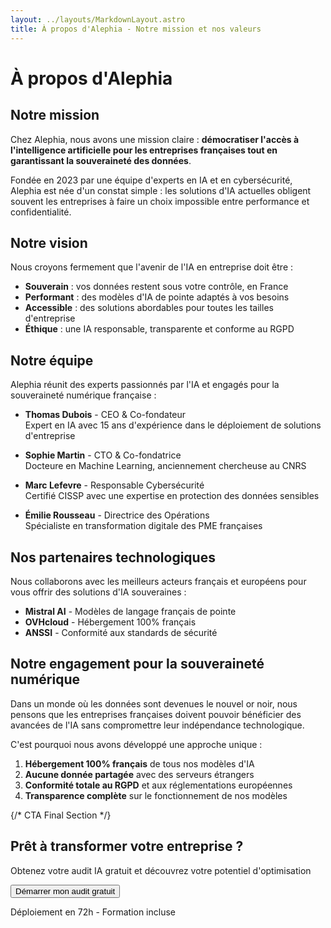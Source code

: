 ```yaml
---
layout: ../layouts/MarkdownLayout.astro
title: À propos d'Alephia - Notre mission et nos valeurs
---
```



<div className="prose prose-lg max-w-4xl mx-auto">

# À propos d'Alephia

## Notre mission

Chez Alephia, nous avons une mission claire : **démocratiser l'accès à l'intelligence artificielle pour les entreprises françaises tout en garantissant la souveraineté des données**.

Fondée en 2023 par une équipe d'experts en IA et en cybersécurité, Alephia est née d'un constat simple : les solutions d'IA actuelles obligent souvent les entreprises à faire un choix impossible entre performance et confidentialité.

## Notre vision

Nous croyons fermement que l'avenir de l'IA en entreprise doit être :

- **Souverain** : vos données restent sous votre contrôle, en France
- **Performant** : des modèles d'IA de pointe adaptés à vos besoins
- **Accessible** : des solutions abordables pour toutes les tailles d'entreprise
- **Éthique** : une IA responsable, transparente et conforme au RGPD

</div>

<ValuesSection />

<div className="prose prose-lg max-w-4xl mx-auto mt-16">

## Notre équipe

Alephia réunit des experts passionnés par l'IA et engagés pour la souveraineté numérique française :

- **Thomas Dubois** - CEO & Co-fondateur  
  Expert en IA avec 15 ans d'expérience dans le déploiement de solutions d'entreprise

- **Sophie Martin** - CTO & Co-fondatrice  
  Docteure en Machine Learning, anciennement chercheuse au CNRS

- **Marc Lefevre** - Responsable Cybersécurité  
  Certifié CISSP avec une expertise en protection des données sensibles

- **Émilie Rousseau** - Directrice des Opérations  
  Spécialiste en transformation digitale des PME françaises

## Nos partenaires technologiques

Nous collaborons avec les meilleurs acteurs français et européens pour vous offrir des solutions d'IA souveraines :

- **Mistral AI** - Modèles de langage français de pointe
- **OVHcloud** - Hébergement 100% français
- **ANSSI** - Conformité aux standards de sécurité

## Notre engagement pour la souveraineté numérique

Dans un monde où les données sont devenues le nouvel or noir, nous pensons que les entreprises françaises doivent pouvoir bénéficier des avancées de l'IA sans compromettre leur indépendance technologique.

C'est pourquoi nous avons développé une approche unique :

1. **Hébergement 100% français** de tous nos modèles d'IA
2. **Aucune donnée partagée** avec des serveurs étrangers
3. **Conformité totale au RGPD** et aux réglementations européennes
4. **Transparence complète** sur le fonctionnement de nos modèles

</div>

{/* CTA Final Section */}
<section className="bg-primary text-white py-20 mt-20">
  <div className="container mx-auto px-4 text-center">
    <h2 className="text-3xl font-bold mb-6">Prêt à transformer votre entreprise ?</h2>
    <p className="text-xl mb-8">Obtenez votre audit IA gratuit et découvrez votre potentiel d'optimisation</p>
    <button 
      type="button"
      onClick="openModal()"
      className="bg-secondary hover:bg-secondary-light text-primary font-semibold px-8 py-4 rounded-lg transition-colors text-lg"
    >
      Démarrer mon audit gratuit
    </button>
    <p className="text-sm mt-4 text-gray-300">Déploiement en 72h - Formation incluse</p>
  </div>
</section>